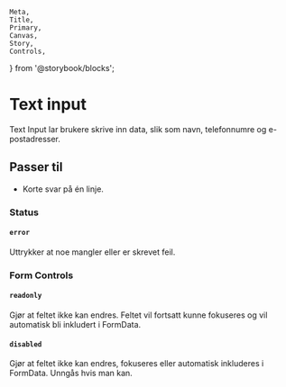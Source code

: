     Meta,
    Title,
    Primary,
    Canvas,
    Story,
    Controls,
} from '@storybook/blocks';

<Meta of={FhiTextInputStories} />

# Text input

Text Input lar brukere skrive inn data, slik som navn, telefonnumre og e-postadresser.

## Passer til

- Korte svar på én linje. 

<Canvas of={FhiTextInputStories.Preview} />
<Controls />

### Status
#### `error`
Uttrykker at noe mangler eller er skrevet feil.
<Canvas of={FhiTextInputStories.Error} />

### Form Controls
#### `readonly`
Gjør at feltet ikke kan endres. Feltet vil fortsatt kunne fokuseres og vil automatisk bli inkludert i FormData.
<Canvas of={FhiTextInputStories.Readonly} />
#### `disabled`
Gjør at feltet ikke kan endres, fokuseres eller automatisk inkluderes i FormData. Unngås hvis man kan.
<Canvas of={FhiTextInputStories.Disabled} />
